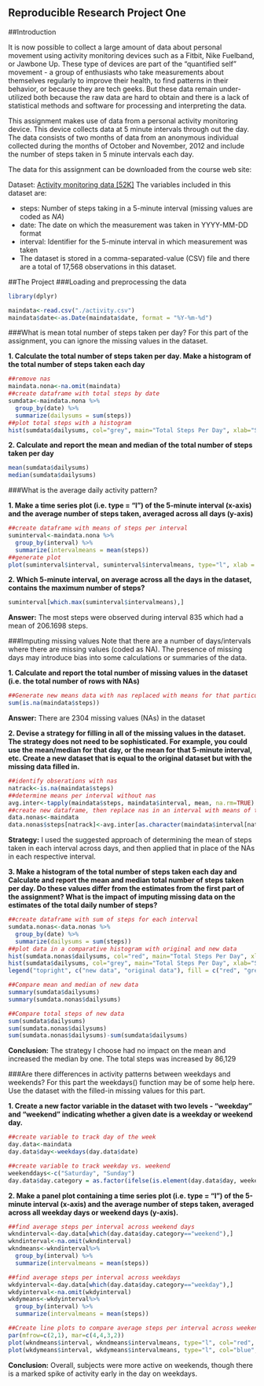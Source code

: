 Reproducible Research Project One
---------------------------------
##Introduction

It is now possible to collect a large amount of data about personal movement using activity monitoring devices such as a Fitbit, Nike Fuelband, or Jawbone Up. These type of devices are part of the "quantified self" movement - a group of enthusiasts who take measurements about themselves regularly to improve their health, to find patterns in their behavior, or because they are tech geeks. But these data remain under-utilized both because the raw data are hard to obtain and there is a lack of statistical methods and software for processing and interpreting the data.

This assignment makes use of data from a personal activity monitoring device. This device collects data at 5 minute intervals through out the day. The data consists of two months of data from an anonymous individual collected during the months of October and November, 2012 and include the number of steps taken in 5 minute intervals each day.

The data for this assignment can be downloaded from the course web site:

Dataset: [Activity monitoring data [52K]](https://d396qusza40orc.cloudfront.net/repdata%2Fdata%2Factivity.zip)
The variables included in this dataset are:

* steps: Number of steps taking in a 5-minute interval (missing values are coded as *NA*)
* date: The date on which the measurement was taken in YYYY-MM-DD format
* interval: Identifier for the 5-minute interval in which measurement was taken
* The dataset is stored in a comma-separated-value (CSV) file and there are a total of 17,568 observations in this dataset.



##The Project
###Loading and preprocessing the data

```{r echo=TRUE}
library(dplyr)

maindata<-read.csv("./activity.csv")
maindata$date<-as.Date(maindata$date, format = "%Y-%m-%d")
```


###What is mean total number of steps taken per day?
For this part of the assignment, you can ignore the missing values in the dataset.

**1. Calculate the total number of steps taken per day.  Make a histogram of the total number of steps taken each day**
```{r echo=TRUE}
##remove nas
maindata.nona<-na.omit(maindata)
##create dataframe with total steps by date
sumdata<-maindata.nona %>%
  group_by(date) %>%
  summarize(dailysums = sum(steps))
##plot total steps with a histogram
hist(sumdata$dailysums, col="grey", main="Total Steps Per Day", xlab="Steps")
```


**2. Calculate and report the mean and median of the total number of steps taken per day**
```{r echo = TRUE}
mean(sumdata$dailysums)
median(sumdata$dailysums)
```


###What is the average daily activity pattern?

**1. Make a time series plot (i.e. type = "l") of the 5-minute interval (x-axis) and the average number of steps taken, averaged across all days (y-axis)**
```{r echo = TRUE}
##create dataframe with means of steps per interval
suminterval<-maindata.nona %>%
  group_by(interval) %>%
  summarize(intervalmeans = mean(steps))
##generate plot
plot(suminterval$interval, suminterval$intervalmeans, type="l", xlab = "Interval", ylab = "Average Number of Steps", main = "Average Number of Steps Per Interval")
```


**2. Which 5-minute interval, on average across all the days in the dataset, contains the maximum number of steps?**
```{r echo=TRUE}
suminterval[which.max(suminterval$intervalmeans),]
```

**Answer:**  The most steps were observed during interval 835 which had a mean of 206.1698 steps.

###Imputing missing values
Note that there are a number of days/intervals where there are missing values (coded as NA). The presence of missing days may introduce bias into some calculations or summaries of the data.

**1. Calculate and report the total number of missing values in the dataset (i.e. the total number of rows with NAs)**
```{r echo = TRUE}
##Generate new means data with nas replaced with means for that particular interval across dates
sum(is.na(maindata$steps))
```

**Answer:**  There are 2304 missing values (NAs) in the dataset

**2. Devise a strategy for filling in all of the missing values in the dataset. The strategy does not need to be sophisticated. For example, you could use the mean/median for that day, or the mean for that 5-minute interval, etc.  Create a new dataset that is equal to the original dataset but with the missing data filled in.**
```{r echo = TRUE}
##identify obserations with nas
natrack<-is.na(maindata$steps)
##determine means per interval without nas
avg.inter<-tapply(maindata$steps, maindata$interval, mean, na.rm=TRUE)
##create new dataframe, then replace nas in an interval with means of that interval
data.nonas<-maindata
data.nonas$steps[natrack]<-avg.inter[as.character(maindata$interval[natrack])]
```

**Strategy:**  I used the suggested approach of determining the mean of steps taken in each interval across days, and then applied that in place of the NAs in each respective interval.

**3. Make a histogram of the total number of steps taken each day and Calculate and report the mean and median total number of steps taken per day. Do these values differ from the estimates from the first part of the assignment? What is the impact of imputing missing data on the estimates of the total daily number of steps?**
```{r echo = TRUE}
##create dataframe with sum of steps for each interval
sumdata.nonas<-data.nonas %>%
  group_by(date) %>%
  summarize(dailysums = sum(steps))
##plot data in a comparative histogram with original and new data
hist(sumdata.nonas$dailysums, col="red", main="Total Steps Per Day", xlab="Steps")
hist(sumdata$dailysums, col="grey", main="Total Steps Per Day", xlab="Steps", add=T)
legend("topright", c("new data", "original data"), fill = c("red", "grey"))

```


```{r echo = TRUE}
##Compare mean and median of new data
summary(sumdata$dailysums)
summary(sumdata.nonas$dailysums)
```


```{r echo = TRUE}
##Compare total steps of new data
sum(sumdata$dailysums)
sum(sumdata.nonas$dailysums)
sum(sumdata.nonas$dailysums)-sum(sumdata$dailysums)

```

**Conclusion:**  The strategy I choose had no impact on the mean and increased the median by one.  The total steps was increased by 86,129 

###Are there differences in activity patterns between weekdays and weekends?
For this part the weekdays() function may be of some help here. Use the dataset with the filled-in missing values for this part.

**1. Create a new factor variable in the dataset with two levels - "weekday" and "weekend" indicating whether a given date is a weekday or weekend day.**

```{r echo = TRUE}
##create variable to track day of the week
day.data<-maindata
day.data$day<-weekdays(day.data$date)

##create variable to track weekday vs. weekend
weekenddays<-c("Saturday", "Sunday")
day.data$day.category = as.factor(ifelse(is.element(day.data$day, weekenddays), "weekend", "weekday"))
```


**2. Make a panel plot containing a time series plot (i.e. type = "l") of the 5-minute interval (x-axis) and the average number of steps taken, averaged across all weekday days or weekend days (y-axis).**

```{r echo = TRUE}
##find average steps per interval across weekend days
wkndinterval<-day.data[which(day.data$day.category=="weekend"),] 
wkndinterval<-na.omit(wkndinterval)
wkndmeans<-wkndinterval%>%
  group_by(interval) %>%
  summarize(intervalmeans = mean(steps))

##find average steps per interval across weekdays
wkdyinterval<-day.data[which(day.data$day.category=="weekday"),] 
wkdyinterval<-na.omit(wkdyinterval)
wkdymeans<-wkdyinterval%>%
  group_by(interval) %>%
  summarize(intervalmeans = mean(steps))

##Create line plots to compare average steps per interval across weekend vs. weekday days
par(mfrow=c(2,1), mar=c(4,4,3,2))
plot(wkndmeans$interval, wkndmeans$intervalmeans, type="l", col="red", main = "Weekend Avg Steps Per Interval", xlab="Interval", ylab="Average Number of Steps", ylim=c(0, 230))
plot(wkdymeans$interval, wkdymeans$intervalmeans, type="l", col="blue", main = "Weekday Avg Steps Per Interval", xlab="Interval", ylab="Average Number of Steps", ylim=c(0, 230))
```

**Conclusion:**  Overall, subjects were more active on weekends, though there is a marked spike of activity early in the day on weekdays.